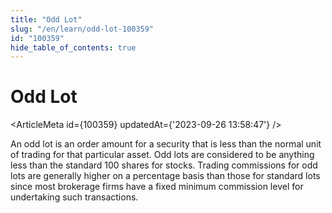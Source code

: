 ```yaml
---
title: "Odd Lot"
slug: "/en/learn/odd-lot-100359"
id: "100359"
hide_table_of_contents: true
---
```



# Odd Lot

<ArticleMeta id={100359} updatedAt={'2023-09-26 13:58:47'} />
<div className='border-solid border-b border-t-0 my-4 border-[var(--ifm-color-gray-300)]' />

An odd lot is an order amount for a security that is less than the normal unit of trading for that particular asset. Odd lots are considered to be anything less than the standard 100 shares for stocks. Trading commissions for odd lots are generally higher on a percentage basis than those for standard lots since most brokerage firms have a fixed minimum commission level for undertaking such transactions.
